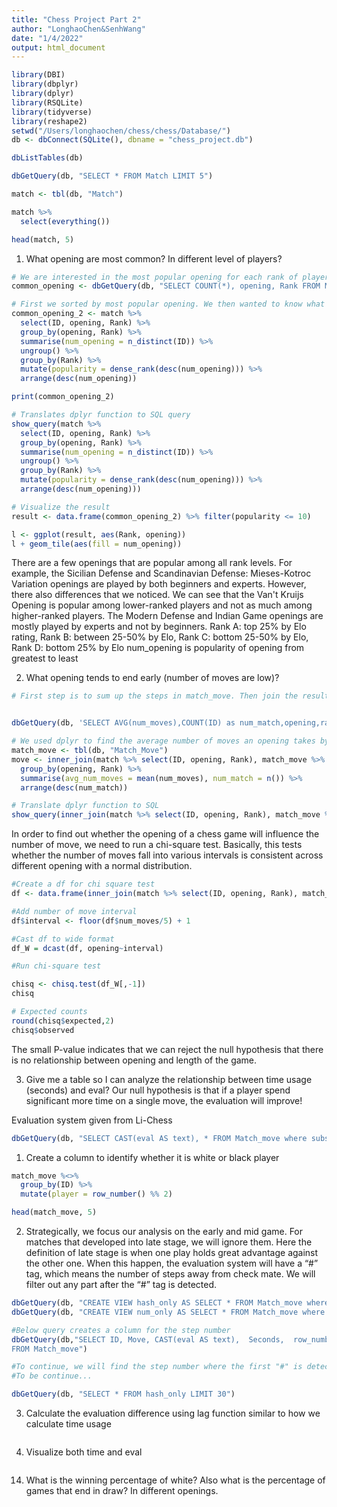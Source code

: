 ```yaml
---
title: "Chess Project Part 2"
author: "LonghaoChen&SenhWang"
date: "1/4/2022"
output: html_document
---
```


```r
library(DBI)
library(dbplyr)
library(dplyr)
library(RSQLite)
library(tidyverse)
library(reshape2) 
setwd("/Users/longhaochen/chess/chess/Database/")
db <- dbConnect(SQLite(), dbname = "chess_project.db")
```


```r
dbListTables(db)

dbGetQuery(db, "SELECT * FROM Match LIMIT 5")

match <- tbl(db, "Match")

match %>%
  select(everything())

head(match, 5)
```

1. What opening are most common? In different level of players?

```r
# We are interested in the most popular opening for each rank of players.
common_opening <- dbGetQuery(db, "SELECT COUNT(*), opening, Rank FROM Match GROUP BY opening, Rank")

# First we sorted by most popular opening. We then wanted to know what the most popular opening is for each rank of players so that we can make the best opening recommendations for players to learn.
common_opening_2 <- match %>%
  select(ID, opening, Rank) %>%
  group_by(opening, Rank) %>%
  summarise(num_opening = n_distinct(ID)) %>%
  ungroup() %>%
  group_by(Rank) %>%
  mutate(popularity = dense_rank(desc(num_opening))) %>%
  arrange(desc(num_opening))

print(common_opening_2)

# Translates dplyr function to SQL query
show_query(match %>%
  select(ID, opening, Rank) %>%
  group_by(opening, Rank) %>%
  summarise(num_opening = n_distinct(ID)) %>%
  ungroup() %>%
  group_by(Rank) %>%
  mutate(popularity = dense_rank(desc(num_opening))) %>%
  arrange(desc(num_opening)))

# Visualize the result
result <- data.frame(common_opening_2) %>% filter(popularity <= 10)

l <- ggplot(result, aes(Rank, opening))
l + geom_tile(aes(fill = num_opening))
```
There are a few openings that are popular among all rank levels. For example, the Sicilian Defense and Scandinavian Defense: Mieses-Kotroc Variation openings are played by both beginners and experts. However, there also differences that we noticed. We can see that the Van\'t Kruijs Opening is popular among lower-ranked players and not as much among higher-ranked players. The Modern Defense and Indian Game openings are mostly played by experts and not by beginners.
Rank A: top 25% by Elo rating, Rank B: between 25-50% by Elo, Rank C: bottom 25-50% by Elo, Rank D: bottom 25% by Elo
num_opening is popularity of opening from greatest to least

2. What opening tends to end early (number of moves are low)?

```r
# First step is to sum up the steps in match_move. Then join the result with match. Last to group by different opening and level of players.


dbGetQuery(db, 'SELECT AVG(num_moves),COUNT(ID) as num_match,opening,rank FROM (SELECT FLOOR(COUNT(match_move.ID)/2) AS "num_moves", match_move.ID, match.rank, match.opening FROM Match_Move  join match on match_move.id = match.id GROUP BY match_move.id) GROUP BY opening, rank ORDER BY num_match desc')

# We used dplyr to find the average number of moves an opening takes by rank
match_move <- tbl(db, "Match_Move")
move <- inner_join(match %>% select(ID, opening, Rank), match_move %>% group_by(ID) %>% summarise(num_moves = floor(n() / 2)), by = "ID") %>%
  group_by(opening, Rank) %>%
  summarise(avg_num_moves = mean(num_moves), num_match = n()) %>%
  arrange(desc(num_match))

# Translate dplyr function to SQL
show_query(inner_join(match %>% select(ID, opening, Rank), match_move %>% group_by(ID) %>% summarise(num_moves = floor(n() / 2)), by = "ID") %>% group_by(opening, Rank) %>% summarise(avg_num_moves = mean(num_moves), num_match = n()) %>% arrange(desc(num_match)))
```

In order to find out whether the opening of a chess game will influence the number of move, we need to run a chi-square test. Basically, this tests whether the number of moves fall into various intervals is consistent across different opening with a normal distribution.

```r
#Create a df for chi square test
df <- data.frame(inner_join(match %>% select(ID, opening, Rank), match_move %>% group_by(ID) %>% summarise(num_moves = floor(n() / 2)), by = "ID"))

#Add number of move interval
df$interval <- floor(df$num_moves/5) + 1

#Cast df to wide format
df_W = dcast(df, opening~interval) 

#Run chi-square test

chisq <- chisq.test(df_W[,-1])
chisq

# Expected counts
round(chisq$expected,2)
chisq$observed
```

The small P-value indicates that we can reject the null hypothesis that there is no relationship between opening and length of the game.


3. Give me a table so I can analyze the relationship between time usage (seconds) and eval? Our null hypothesis is that if a player spend significant more time on a single move, the evaluation will improve!

Evaluation system given from Li-Chess
```r
dbGetQuery(db, "SELECT CAST(eval AS text), * FROM Match_move where substr(CAST(eval AS text),1,1) == '#'")
```

1. Create a column to identify whether it is white or black player
```r
match_move %<>%
  group_by(ID) %>%
  mutate(player = row_number() %% 2)

head(match_move, 5)
```

2. Strategically, we focus our analysis on the early and mid game. For matches that developed into late stage, we will ignore them. Here the definition of late stage is when one play holds great advantage against the other one. When this happen, the evaluation system will have a "#" tag, which means the number of steps away from check mate. We will filter out any part after the "#" tag is detected.

```r
dbGetQuery(db, "CREATE VIEW hash_only AS SELECT * FROM Match_move where Eval LIKE '#%'")
dbGetQuery(db, "CREATE VIEW num_only AS SELECT * FROM Match_move where Eval NOT LIKE '#%'")

#Below query creates a column for the step number
dbGetQuery(db,"SELECT ID, Move, CAST(eval AS text),  Seconds,  row_number() OVER (PARTITION BY ID) GROUPSEQ
FROM Match_move")

#To continue, we will find the step number where the first "#" is detected and filter by that.
#To be continue...

dbGetQuery(db, "SELECT * FROM hash_only LIMIT 30")
```

3. Calculate the evaluation difference using lag function similar to how we calculate time usage

```r

```

4. Visualize both time and eval
```r

```



14. What is the winning percentage of white? Also what is the percentage of games that end in draw? In different openings.

